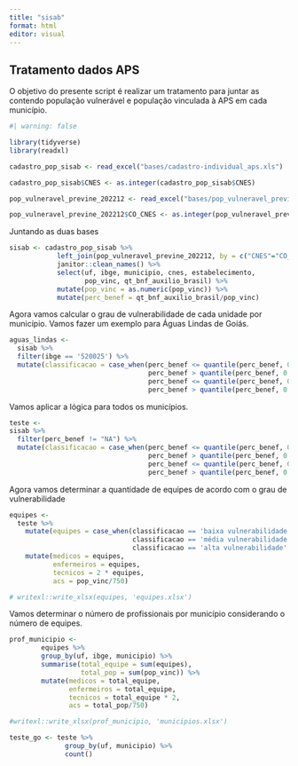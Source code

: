 ```yaml
---
title: "sisab"
format: html
editor: visual
---
```


## Tratamento dados APS

O objetivo do presente script é realizar um tratamento para juntar as contendo população vulnerável e população vinculada à APS em cada município. 

```r
#| warning: false

library(tidyverse)
library(readxl)

cadastro_pop_sisab <- read_excel("bases/cadastro-individual_aps.xls")

cadastro_pop_sisab$CNES <- as.integer(cadastro_pop_sisab$CNES)

pop_vulneravel_previne_202212 <- read_excel("bases/pop_vulneravel_previne_202212.xlsx")

pop_vulneravel_previne_202212$CO_CNES <- as.integer(pop_vulneravel_previne_202212$CO_CNES)

```


Juntando as duas bases 

```r

sisab <- cadastro_pop_sisab %>% 
            left_join(pop_vulneravel_previne_202212, by = c("CNES"="CO_CNES")) %>% 
            janitor::clean_names() %>% 
            select(uf, ibge, municipio, cnes, estabelecimento, 
                   pop_vinc, qt_bnf_auxilio_brasil) %>% 
            mutate(pop_vinc = as.numeric(pop_vinc)) %>% 
            mutate(perc_benef = qt_bnf_auxilio_brasil/pop_vinc)

```

Agora vamos calcular o grau de vulnerabilidade de cada unidade por município. Vamos fazer um exemplo para Águas Lindas de Goiás. 

```r

aguas_lindas <- 
  sisab %>% 
  filter(ibge == '520025') %>% 
  mutate(classificacao = case_when(perc_benef <= quantile(perc_benef, 0.33) ~ 'baixa vulnerabilidade',
                                   perc_benef > quantile(perc_benef, 0.33) & 
                                   perc_benef <= quantile(perc_benef, 0.66) ~ 'média vulnerabilidade',
                                   perc_benef > quantile(perc_benef, 0.66) ~ 'alta vulnerabilidade'))


```

Vamos aplicar a lógica para todos os municípios.  

```r
teste <- 
sisab %>% 
  filter(perc_benef != "NA") %>% 
  mutate(classificacao = case_when(perc_benef <= quantile(perc_benef, 0.33) ~ 'baixa vulnerabilidade',
                                   perc_benef > quantile(perc_benef, 0.33) & 
                                   perc_benef <= quantile(perc_benef, 0.66) ~ 'média vulnerabilidade',
                                   perc_benef > quantile(perc_benef, 0.66) ~ 'alta vulnerabilidade'), .by = c(uf, ibge, municipio))


```

Agora vamos determinar a quantidade de equipes de acordo com o grau de vulnerabilidade

```r

equipes <- 
  teste %>% 
    mutate(equipes = case_when(classificacao == 'baixa vulnerabilidade' ~ pop_vinc/3500, 
                               classificacao == 'média vulnerabilidade' ~ pop_vinc/2500,
                               classificacao == 'alta vulnerabilidade' ~ pop_vinc/2000)) %>% 
    mutate(medicos = equipes,
           enfermeiros = equipes,
           tecnicos = 2 * equipes,
           acs = pop_vinc/750)

# writexl::write_xlsx(equipes, 'equipes.xlsx')

```

Vamos determinar o número de profissionais por município considerando o número de equipes. 

```r

prof_municipio <- 
        equipes %>% 
        group_by(uf, ibge, municipio) %>% 
        summarise(total_equipe = sum(equipes),
                  total_pop = sum(pop_vinc)) %>% 
        mutate(medicos = total_equipe,
               enfermeiros = total_equipe,
               tecnicos = total_equipe * 2,
               acs = total_pop/750)

#writexl::write_xlsx(prof_municipio, 'municipios.xlsx')

```



```r

teste_go <- teste %>% 
              group_by(uf, municipio) %>% 
              count()

```


